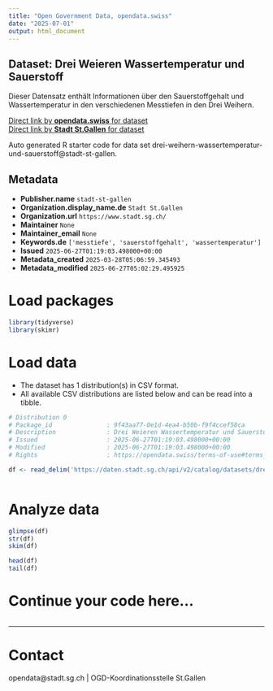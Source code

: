 ```yaml
---
title: "Open Government Data, opendata.swiss"
date: "2025-07-01"
output: html_document
---
```


## Dataset: Drei Weieren Wassertemperatur und Sauerstoff

Dieser Datensatz enthält Informationen über den Sauerstoffgehalt und Wassertemperatur in den verschiedenen Messtiefen in den Drei Weihern.

[Direct link by **opendata.swiss** for dataset](https://opendata.swiss/de/dataset/drei-weieren-wassertemperatur-und-sauerstoff)<br>
[Direct link by **Stadt St.Gallen** for dataset](https://daten.stadt.sg.ch/explore/dataset/drei-weihern-wassertemperatur-und-sauerstoff/)

Auto generated R starter code for data set drei-weihern-wassertemperatur-und-sauerstoff@stadt-st-gallen.

## Metadata

- **Publisher.name** `stadt-st-gallen`
- **Organization.display_name.de** `Stadt St.Gallen`
- **Organization.url** `https://www.stadt.sg.ch/`
- **Maintainer** `None`
- **Maintainer_email** `None`
- **Keywords.de** `['messtiefe', 'sauerstoffgehalt', 'wassertemperatur']`
- **Issued** `2025-06-27T01:19:03.498000+00:00`
- **Metadata_created** `2025-03-28T05:06:59.345493`
- **Metadata_modified** `2025-06-27T05:02:29.495925`


# Load packages

```r

library(tidyverse)
library(skimr)

```

# Load data

-   The dataset has 1 distribution(s) in CSV format.
-   All available CSV distributions are listed below and can be read into a tibble.

```r

# Distribution 0
# Package_id               : 9f43aa77-0e1d-4ea4-b50b-f9f4ccef58ca
# Description              : Drei Weieren Wassertemperatur und Sauerstoff (csv)
# Issued                   : 2025-06-27T01:19:03.498000+00:00
# Modified                 : 2025-06-27T01:19:03.498000+00:00
# Rights                   : https://opendata.swiss/terms-of-use#terms_by

df <- read_delim('https://daten.stadt.sg.ch/api/v2/catalog/datasets/drei-weihern-wassertemperatur-und-sauerstoff/exports/csv?use_labels=true')



```

# Analyze data

```r

glimpse(df)
str(df)
skim(df)

head(df)
tail(df)

```

# Continue your code here...

```r

```

------------------------------------------------------------------------

# Contact

opendata@stadt.sg.ch | OGD-Koordinationsstelle St.Gallen
